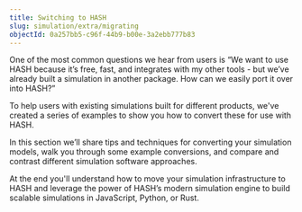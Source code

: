 ```yaml
---
title: Switching to HASH
slug: simulation/extra/migrating
objectId: 0a257bb5-c96f-44b9-b00e-3a2ebb777b83
---
```


One of the most common questions we hear from users is “We want to use HASH because it’s free, fast, and integrates with my other tools - but we’ve already built a simulation in another package. How can we easily port it over into HASH?”

To help users with existing simulations built for different products, we've created a series of examples to show you how to convert these for use with HASH.

In this section we’ll share tips and techniques for converting your simulation models, walk you through some example conversions, and compare and contrast different simulation software approaches.

At the end you'll understand how to move your simulation infrastructure to HASH and leverage the power of HASH’s modern simulation engine to build scalable simulations in JavaScript, Python, or Rust.
